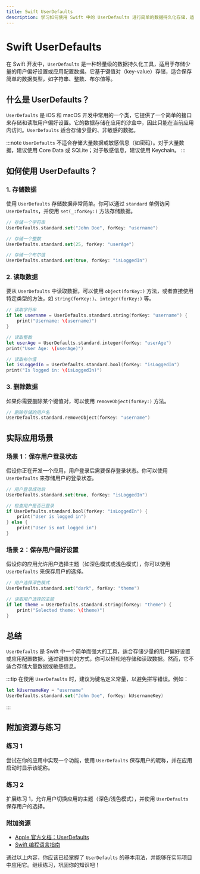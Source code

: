 ```yaml
---
title: Swift UserDefaults
description: 学习如何使用 Swift 中的 UserDefaults 进行简单的数据持久化存储，适合初学者。
---
```


# Swift UserDefaults

在 Swift 开发中，`UserDefaults` 是一种轻量级的数据持久化工具，适用于存储少量的用户偏好设置或应用配置数据。它基于键值对（key-value）存储，适合保存简单的数据类型，如字符串、整数、布尔值等。

## 什么是 UserDefaults？

`UserDefaults` 是 iOS 和 macOS 开发中常用的一个类，它提供了一个简单的接口来存储和读取用户偏好设置。它的数据存储在应用的沙盒中，因此只能在当前应用内访问。`UserDefaults` 适合存储少量的、非敏感的数据。

:::note
`UserDefaults` 不适合存储大量数据或敏感信息（如密码）。对于大量数据，建议使用 Core Data 或 SQLite；对于敏感信息，建议使用 Keychain。
:::

## 如何使用 UserDefaults？

### 1. 存储数据

使用 `UserDefaults` 存储数据非常简单。你可以通过 `standard` 单例访问 `UserDefaults`，并使用 `set(_:forKey:)` 方法存储数据。

```swift
// 存储一个字符串
UserDefaults.standard.set("John Doe", forKey: "username")

// 存储一个整数
UserDefaults.standard.set(25, forKey: "userAge")

// 存储一个布尔值
UserDefaults.standard.set(true, forKey: "isLoggedIn")
```

### 2. 读取数据

要从 `UserDefaults` 中读取数据，可以使用 `object(forKey:)` 方法，或者直接使用特定类型的方法，如 `string(forKey:)`、`integer(forKey:)` 等。

```swift
// 读取字符串
if let username = UserDefaults.standard.string(forKey: "username") {
    print("Username: \(username)")
}

// 读取整数
let userAge = UserDefaults.standard.integer(forKey: "userAge")
print("User Age: \(userAge)")

// 读取布尔值
let isLoggedIn = UserDefaults.standard.bool(forKey: "isLoggedIn")
print("Is logged in: \(isLoggedIn)")
```

### 3. 删除数据

如果你需要删除某个键值对，可以使用 `removeObject(forKey:)` 方法。

```swift
// 删除存储的用户名
UserDefaults.standard.removeObject(forKey: "username")
```

## 实际应用场景

### 场景 1：保存用户登录状态

假设你正在开发一个应用，用户登录后需要保存登录状态。你可以使用 `UserDefaults` 来存储用户的登录状态。

```swift
// 用户登录成功后
UserDefaults.standard.set(true, forKey: "isLoggedIn")

// 检查用户是否已登录
if UserDefaults.standard.bool(forKey: "isLoggedIn") {
    print("User is logged in")
} else {
    print("User is not logged in")
}
```

### 场景 2：保存用户偏好设置

假设你的应用允许用户选择主题（如深色模式或浅色模式），你可以使用 `UserDefaults` 来保存用户的选择。

```swift
// 用户选择深色模式
UserDefaults.standard.set("dark", forKey: "theme")

// 读取用户选择的主题
if let theme = UserDefaults.standard.string(forKey: "theme") {
    print("Selected theme: \(theme)")
}
```

## 总结

`UserDefaults` 是 Swift 中一个简单而强大的工具，适合存储少量的用户偏好设置或应用配置数据。通过键值对的方式，你可以轻松地存储和读取数据。然而，它不适合存储大量数据或敏感信息。

:::tip
在使用 `UserDefaults` 时，建议为键名定义常量，以避免拼写错误。例如：
```swift
let kUsernameKey = "username"
UserDefaults.standard.set("John Doe", forKey: kUsernameKey)
```
:::

## 附加资源与练习

### 练习 1
尝试在你的应用中实现一个功能，使用 `UserDefaults` 保存用户的昵称，并在应用启动时显示该昵称。

### 练习 2
扩展练习 1，允许用户切换应用的主题（深色/浅色模式），并使用 `UserDefaults` 保存用户的选择。

### 附加资源
- [Apple 官方文档：UserDefaults](https://developer.apple.com/documentation/foundation/userdefaults)
- [Swift 编程语言指南](https://docs.swift.org/swift-book/)

通过以上内容，你应该已经掌握了 `UserDefaults` 的基本用法，并能够在实际项目中应用它。继续练习，巩固你的知识吧！
